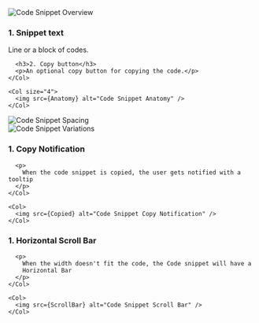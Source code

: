 

<Section>
  <img src={Overview} alt="Code Snippet Overview" style={{ marginBottom: 20 }} />
</Section>

<Section title="Anatomy">
  <Row>
    <Col style={ { display: "flex", flexDirection: "column", justifyContent: "center" } }>
      <h3 style={{marginTop: 0}}>1. Snippet text</h3>
      <p>Line or a block of codes.</p>

      <h3>2. Copy button</h3>
      <p>An optional copy button for copying the code.</p>
    </Col>

    <Col size="4">
      <img src={Anatomy} alt="Code Snippet Anatomy" />
    </Col>
  </Row>
</Section>

<Section title="Spacing">
  <img src={Spacing} alt="Code Snippet Spacing" />
</Section>

<Section title="Variations">
  <img src={Variations} alt="Code Snippet Variations" />
</Section>

<Section title="States">
  <Row>
    <Col
      style={{
				display: "flex",
				flexDirection: "column",
				justifyContent: "center",
			}}
    >
      <h3 style={{ marginTop: 0 }}>1. Copy Notification</h3>

      <p>
        When the code snippet is copied, the user gets notified with a tooltip
      </p>
    </Col>

    <Col>
      <img src={Copied} alt="Code Snippet Copy Notification" />
    </Col>
  </Row>

  <Row>
    <Col
      style={{
				display: "flex",
				flexDirection: "column",
				justifyContent: "center",
			}}
    >
      <h3 style={{ marginTop: 0 }}>1. Horizontal Scroll Bar</h3>

      <p>
        When the width doesn't fit the code, the Code snippet will have a
        Horizontal Bar
      </p>
    </Col>

    <Col>
      <img src={ScrollBar} alt="Code Snippet Scroll Bar" />
    </Col>
  </Row>
</Section>
